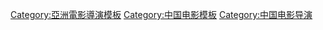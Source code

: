 [[Category:亞洲電影導演模板|Category:亞洲電影導演模板]]
[[Category:中国电影模板|Category:中国电影模板]]
[[Category:中国电影导演|Category:中国电影导演]]